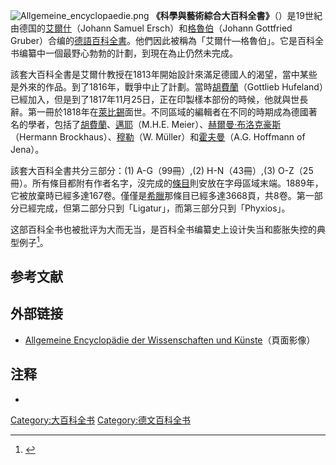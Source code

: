 [[Image:Allgemeine_encyclopaedie.png|thumb]]
'''《科學與藝術綜合大百科全書》'''（''{{lang|de|Allgemeine Encyclopädie der Wissenschaften und Künste}}''）是19世紀由德国的[[艾爾什|艾爾什]]（Johann Samuel Ersch）和[[格魯伯|格魯伯]]（Johann Gottfried Gruber）合编的[[德語|德語]][[百科全書|百科全書]]。他們因此被稱為「艾爾什—格魯伯」。它是百科全书编纂中一個最野心勃勃的計劃，到現在為止仍然未完成。

該套大百科全書是艾爾什教授在1813年開始設計來滿足德國人的渴望，當中某些是外來的作品。到了1816年，戰爭中止了計劃。當時[[胡費蘭|胡費蘭]]（Gottlieb Hufeland）已經加入，但是到了1817年11月25日，正在印製樣本部份的時候，他就與世長辭。第一冊於1818年在[[萊比錫|萊比錫]]面世。不同區域的編輯者在不同的時期成為德國著名的學者，包括了[[胡費蘭|胡費蘭]]、[[邁耶|邁耶]]（M.H.E. Meier）、[[赫爾曼·布洛克豪斯|赫爾曼·布洛克豪斯]]（Hermann Brockhaus）、[[穆勒|穆勒]]（W. Müller）和[[霍夫曼|霍夫曼]]（A.G. Hoffmann of Jena）。

該套大百科全書共分三部分：(1) A-G（99冊）,(2) H-N（43冊）,(3) O-Z（25冊）。所有條目都附有作者名字，沒完成的[[條目|條目]]則安放在字母區域末端。1889年，它被放棄時已經多達167卷。僅僅是[[希臘|希臘]]那條目已經多達3668頁，共8卷。第一部分已經完成，但第二部分只到「Ligatur」，而第三部分只到「Phyxios」。

这部百科全书也被批评为大而无当，是百科全书编纂史上设计失当和膨胀失控的典型例子<ref>{{cite book| author = [[金常政|金常政]] | title = 百科全书的故事 | publisher = 北京图书馆出版社 | date = 2005-03 | location = 北京 | pages =44-45 | url = | doi = | id = | isbn = 7501326231 }}</ref>。

==参考文献==
<div class="references-small">
<references></references>
</div>

==外部链接==
*[https://web.archive.org/web/20070627225008/http://dz-srv1.sub.uni-goettingen.de/cache/toc/D141451.html Allgemeine Encyclopädie der Wissenschaften und Künste]（頁面影像）

==注释==
*{{1911}}

[[Category:大百科全书|Category:大百科全书]]
[[Category:德文百科全书|Category:德文百科全书]]